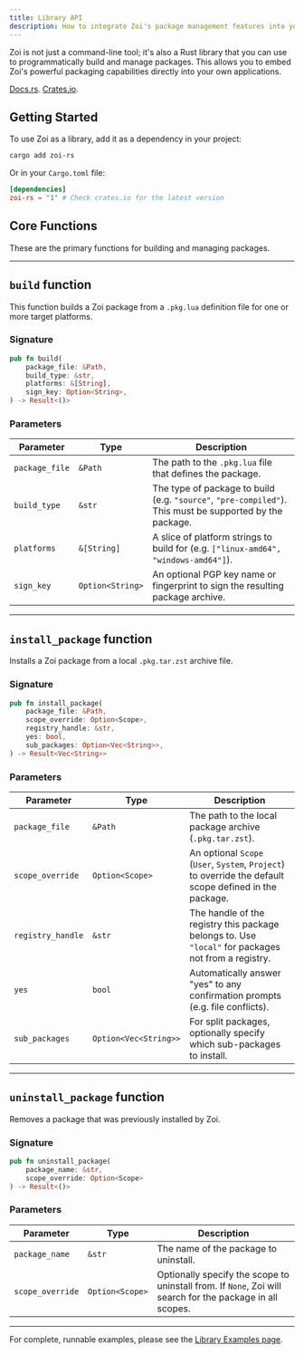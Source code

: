 ```yaml
---
title: Library API
description: How to integrate Zoi's package management features into your own Rust applications.
---
```


Zoi is not just a command-line tool; it's also a Rust library that you can use to programmatically build and manage packages. This allows you to embed Zoi's powerful packaging capabilities directly into your own applications.

[Docs.rs](https://docs.rs/zoi-rs/latest/zoi). [Crates.io](https://crates.io/crates/zoi-rs).

## Getting Started

To use Zoi as a library, add it as a dependency in your project:

```sh
cargo add zoi-rs
```

Or in your `Cargo.toml` file:

```toml
[dependencies]
zoi-rs = "1" # Check crates.io for the latest version
```

## Core Functions

These are the primary functions for building and managing packages.

<Cards>
  <Card
    title="build"
    href="#build-function"
    description="Builds a Zoi package from a local .pkg.lua file."
  />
  <Card
    title="install_package"
    href="#install_package-function"
    description="Installs a Zoi package from a local package archive."
  />
  <Card
    title="uninstall_package"
    href="#uninstall_package-function"
    description="Uninstalls a Zoi package."
  />
</Cards>

---

## `build` function

This function builds a Zoi package from a `.pkg.lua` definition file for one or more target platforms.

### Signature

```rust
pub fn build(
    package_file: &Path,
    build_type: &str,
    platforms: &[String],
    sign_key: Option<String>,
) -> Result<()>
```

### Parameters

| Parameter      | Type             | Description                                                                                              |
| -------------- | ---------------- | -------------------------------------------------------------------------------------------------------- |
| `package_file` | `&Path`          | The path to the `.pkg.lua` file that defines the package.                                                |
| `build_type`   | `&str`           | The type of package to build (e.g. `"source"`, `"pre-compiled"`). This must be supported by the package. |
| `platforms`    | `&[String]`      | A slice of platform strings to build for (e.g. `["linux-amd64", "windows-amd64"]`).                      |
| `sign_key`     | `Option<String>` | An optional PGP key name or fingerprint to sign the resulting package archive.                           |

---

## `install_package` function

Installs a Zoi package from a local `.pkg.tar.zst` archive file.

### Signature

```rust
pub fn install_package(
    package_file: &Path,
    scope_override: Option<Scope>,
    registry_handle: &str,
    yes: bool,
    sub_packages: Option<Vec<String>>,
) -> Result<Vec<String>>
```

### Parameters

| Parameter         | Type                  | Description                                                                                             |
| ----------------- | --------------------- | ------------------------------------------------------------------------------------------------------- |
| `package_file`    | `&Path`               | The path to the local package archive (`.pkg.tar.zst`).                                                 |
| `scope_override`  | `Option<Scope>`       | An optional `Scope` (`User`, `System`, `Project`) to override the default scope defined in the package. |
| `registry_handle` | `&str`                | The handle of the registry this package belongs to. Use `"local"` for packages not from a registry.     |
| `yes`             | `bool`                | Automatically answer "yes" to any confirmation prompts (e.g. file conflicts).                           |
| `sub_packages`    | `Option<Vec<String>>` | For split packages, optionally specify which sub-packages to install.                                   |

---

## `uninstall_package` function

Removes a package that was previously installed by Zoi.

### Signature

```rust
pub fn uninstall_package(
    package_name: &str,
    scope_override: Option<Scope>
) -> Result<()>
```

### Parameters

| Parameter        | Type            | Description                                                                                               |
| ---------------- | --------------- | --------------------------------------------------------------------------------------------------------- |
| `package_name`   | `&str`          | The name of the package to uninstall.                                                                     |
| `scope_override` | `Option<Scope>` | Optionally specify the scope to uninstall from. If `None`, Zoi will search for the package in all scopes. |

---

For complete, runnable examples, please see the [Library Examples page](/docs/zds/zoi/lib/examples).
